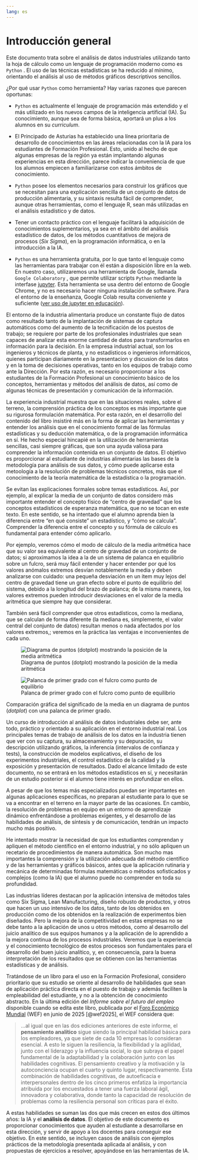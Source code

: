 ```yaml
---
lang: es
---
```


# Introducción general

Este documento trata sobre el análisis de datos industriales utilizando tanto la hoja de cálculo como un lenguaje de programación moderno como es `Python` . El uso de las técnicas estadísticas se ha reducido al mínimo, orientando el análisis al uso de métodos gráficos descriptivos sencillos.

¿Por qué usar `Python` como herramienta? Hay varias razones que parecen oportunas:

-   `Python` es actualmente el lenguaje de programación más extendido y el más utilizado en los nuevos campos de la inteligencia artificial (IA). Su conocimiento, aunque sea de forma básica, aportará un plus a los alumnos en su *curriculum*.

-   El Principado de Asturias ha establecido una línea prioritaria de desarrollo de conocimientos en las áreas relacionadas con la IA para los estudiantes de Formación Profesional. Esto, unido al hecho de que algunas empresas de la región ya están implantando algunas experiencias en esta dirección, parece indicar la conveniencia de que los alumnos empiecen a familiarizarse con estos ámbitos de conocimiento.

-   `Python` posee los elementos necesarios para construir los gráficos que se necesitan para una explicación sencilla de un conjunto de datos de producción alimentaria, y su sintaxis resulta fácil de comprender, aunque otras herramientas, como el lenguaje R, sean más utilizadas en el análisis estadístico y de datos.

-   Tener un contacto práctico con el lenguaje facilitará la adquisición de conocimientos suplementarios, ya sea en el ámbito del análisis estadístico de datos, de los métodos cuantitativos de mejora de procesos (*Six Sigma*), en la programación informática, o en la introducción a la IA.

-   `Python` es una herramienta gratuita, por lo que tanto el lenguaje como las herramientas para trabajar con él están a disposición libre en la web. En nuestro caso, utilizaremos una herramienta de Google, llamada `Google Colaboratory` , que permite utilizar scripts `Python` mediante la interfase [jupyter](https://jupyter.org/). Esta herramienta se usa dentro del entorno de Google Chrome, y no es necesario hacer ninguna instalación de software. Para el entorno de la enseñanza, Google Colab resulta conveniente y suficiente ([ver uso de jupyter en educación](https://jupyter4edu.github.io/jupyter-edu-book/)).

El entorno de la industria alimentaria produce un constante flujo de datos como resultado tanto de la implantación de sistemas de captura automáticos como del aumento de la tecnificación de los puestos de trabajo; se requiere por parte de los profesionales industriales que sean capaces de analizar esta enorme cantidad de datos para transformarlos en información para la decisión. En la empresa industrial actual, son los ingenieros y técnicos de planta, y no estadísticos o ingenieros informáticos, quienes participan diariamente en la presentacion y discusion de los datos y en la toma de decisiones operativas, tanto en los equipos de trabajo como ante la Dirección. Por esta razón, es necesario proporcionar a los estudiantes de la Formación Profesional un conocimiento básico de los conceptos, herramientas y métodos del análisis de datos, así como de algunas técnicas de presentación y comunicación de la información.

La experiencia industrial muestra que en las situaciones reales, sobre el terreno, la comprensión práctica de los conceptos es más importante que su rigurosa formulación matemática. Por esta razón, en el desarrollo del contenido del libro insistiré más en la forma de aplicar las herramientas y entender los análisis que en el conocimiento formal de las fórmulas estadísticas y su deducción matemática, o de la programación informática en sí. He hecho especial hincapié en la utilización de herramientas sencillas, casi siempre gráficas, que son una ayuda valiosa para comprender la información contenida en un conjunto de datos. El objetivo es proporcionar al estudiante de industrias alimentarias las bases de la metodología para análisis de sus datos, y cómo puede aplicarse esta metoología a la resolución de problemas técnicos concretos, más que el conocimiento de la teoría matemática de la estadística o la programación.

Se evitan las explicaciones formales sobre temas estadísticos. Así, por ejemplo, al explicar la media de un conjunto de datos considero más importante entender el concepto físico de "centro de gravedad" que los conceptos estadísticos de esperanza matemática, que no se tocan en este texto. En este sentido, se ha intentado que el alumno aprenda bien la diferencia entre "en qué consiste" un estadístico, y "cómo se calcula". Comprender la diferencia entre el concepto y su fórmula de cálculo es fundamental para entender cómo aplicarlo.

Por ejemplo, veremos cómo el modo de cálculo de la media aritmética hace que su valor sea equivalente al centro de gravedad de un conjunto de datos; si aproximamos la idea a la de un sistema de palanca en equilibrio sobre un fulcro, será muy fácil entender y hacer entender por qué los valores anómalos extremos desvían notablemente la media y deben analizarse con cuidado: una pequeña desviación en un item muy lejos del centro de gravedad tiene un gran efecto sobre el punto de equilibrio del sistema, debido a la longitud del brazo de palanca; de la misma manera, los valores extremos pueden introducir desviaciones en el valor de la media aritmética que siempre hay que considerar.

También será fácil comprender que otros estadísticos, como la mediana, que se calculan de forma diferente (la mediana es, simplemente, el valor central del conjunto de datos) resultan menos o nada afectados por los valores extremos,; veremos en la práctica las ventajas e inconvenientes de cada uno.

::: {#fig-intro-media layout-ncol="2" layout-valign="bottom"}
![Diagrama de puntos (dotplot) mostrando la posición de la media aritmética](01-imagenes/media-balanza.svg){#fig-media}

![Palanca de primer grado con el fulcro como punto de equilibrio](01-imagenes/palanca.png){#fig-palanca}

Comparación gráfica del significado de la media en un diagrama de puntos (*dotplot*) con una palanca de primer grado.
:::

Un curso de introducción al análisis de datos industriales debe ser, ante todo, práctico y orientado a su aplicación en el entorno industrial real. Los principales temas de trabajo de análisis de los datos en la industria tienen que ver con su captura, su almacenamiento y su depuración, su descripción utilizando gráficos, la inferencia (intervalos de confianza y tests), la construcción de modelos explicativos, el diseño de los experimentos industriales, el control estadístico de la calidad y la exposición y presentación de resultados. Dado el alcance limitado de este documento, no se entrará en los métodos estadísticos en sí, y necesitarán de un estudio posterior si el alumno tiene interés en profundizar en ellos.

A pesar de que los temas más especializados puedan ser importantes en algunas aplicaciones específicas, no preparan al estudiante para lo que se va a encontrar en el terreno en la mayor parte de las ocasiones. En cambio, la resolución de problemas en equipo en un entorno de aprendizaje dinámico enfrentándose a problemas exigentes, y el desarrollo de las habilidades de análisis, de síntesis y de comunicación, tendrán un impacto mucho más positivo.

He intentado mostrar la necesidad de que los estudiantes comprendan y apliquen el método científico en el entorno industrial, y no sólo apliquen un recetario de procedimientos de manera automática. Son mucho mas importantes la comprensión y la utilización adecuada del método científico y de las herramientas y gráficos básicos, antes que la aplicación rutinaria y mecánica de determinadas fórmulas matemáticas o métodos sofisticados y complejos (como la IA) que el alumno puede no comprender en toda su profundidad.

Las industrias líderes destacan por la aplicación intensiva de métodos tales como Six Sigma, Lean Manufacturing, diseño robusto de productos, y otros que hacen un uso intensivo de los datos, tanto de los obtenidos en producción como de los obtenidos en la realización de experimentos bien diseñados. Pero la mejora de la competitividad en estas empresas no se debe tanto a la aplicación de unos u otros métodos, como al desarrollo del juicio analítico de sus equipos humanos y a la aplicación de lo aprendido a la mejora continua de los procesos industriales. Veremos que la experiencia y el conocimiento tecnológico de estos procesos son fundamentales para el desarrollo del buen juicio analítico, y, en consecuencia, para la buena interpretación de los resultados que se obtienen con las herramientas estadísticas y de análisis.

Tratándose de un libro para el uso en la Formación Profesional, considero prioritario que su estudio se oriente al desarrollo de habilidades que sean de aplicación práctica directa en el puesto de trabajo y además faciliten la empleabilidad del estudiante, y no a la obtención de conocimiento abstracto. En la última edición del *Informe sobre el futuro del empleo* disponible cuando se edita este libro, publicada por el [Foro Económico Mundial](https://www.weforum.org/) (WEF) en junio de 2025 [@wef2025], el WEF considera que:

> ...al igual que en las dos ediciones anteriores de este informe, el **pensamiento analítico** sigue siendo la principal habilidad básica para los empleadores, ya que siete de cada 10 empresas lo consideran esencial. A esto le siguen la resiliencia, la flexibilidad y la agilidad, junto con el liderazgo y la influencia social, lo que subraya el papel fundamental de la adaptabilidad y la colaboración junto con las habilidades cognitivas. El pensamiento creativo y la motivación y la autoconciencia ocupan el cuarto y quinto lugar, respectivamente. Esta combinación de habilidades cognitivas, de autoeficacia e interpersonales dentro de los cinco primeros enfatiza la importancia atribuida por los encuestados a tener una fuerza laboral ágil, innovadora y colaborativa, donde tanto la capacidad de resolución de problemas como la resiliencia personal son críticas para el éxito.

A estas habilidades se suman las dos que más crecen en estos dos últimos años: la IA y el **análisis de datos**. El objetivo de este documento es proporcionar conocimientos que ayuden al estudiante a desarrollarse en esta dirección, y servir de apoyo a los docentes para conseguir ese objetivo. En este sentido, se incluyen casos de análisis con ejemplos prácticos de la metodología presentada aplicada al análisis, y con propuestas de ejercicios a resolver, apoyándose en las herramientas de IA.